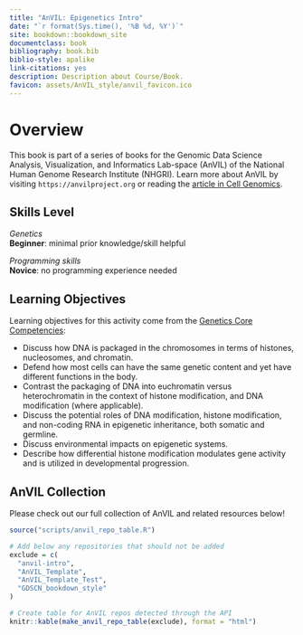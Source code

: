 ```yaml
---
title: "AnVIL: Epigenetics Intro"
date: "`r format(Sys.time(), '%B %d, %Y')`"
site: bookdown::bookdown_site
documentclass: book
bibliography: book.bib
biblio-style: apalike
link-citations: yes
description: Description about Course/Book.
favicon: assets/AnVIL_style/anvil_favicon.ico
---
```



# Overview {-}

This book is part of a series of books for the Genomic Data Science Analysis, Visualization, and Informatics Lab-space (AnVIL) of the National Human Genome Research Institute (NHGRI). Learn more about AnVIL by visiting `https://anvilproject.org` or reading the [article in Cell Genomics](https://www.sciencedirect.com/science/article/pii/S2666979X21001063).

## Skills Level {-}

<div class = "notice">
_Genetics_  
**Beginner**: minimal prior knowledge/skill helpful
 
_Programming skills_  
**Novice**: no programming experience needed
</div>

## Learning Objectives {-}

Learning objectives for this activity come from the [Genetics Core Competencies](https://genetics-gsa.org/education/genetics-learning-framework/):

- Discuss how DNA is packaged in the chromosomes in terms of histones, nucleosomes, and chromatin.  
- Defend how most cells can have the same genetic content and yet have different functions in the body.  
- Contrast the packaging of DNA into euchromatin versus heterochromatin in the context of histone modification, and DNA modification (where applicable).  
- Discuss the potential roles of DNA modification, histone modification, and non-coding RNA in epigenetic inheritance, both somatic and germline.  
- Discuss environmental impacts on epigenetic systems.  
- Describe how differential histone modification modulates gene activity and is utilized in developmental progression.  

## AnVIL Collection {-}

Please check out our full collection of AnVIL and related resources below!

```r
source("scripts/anvil_repo_table.R")

# Add below any repositories that should not be added
exclude = c(
  "anvil-intro",
  "AnVIL_Template",
  "AnVIL_Template_Test",
  "GDSCN_bookdown_style"
)

# Create table for AnVIL repos detected through the API
knitr::kable(make_anvil_repo_table(exclude), format = "html")
```
